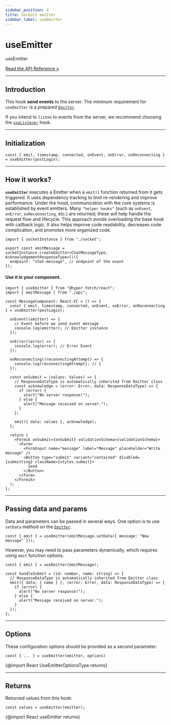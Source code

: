```yaml
---
sidebar_position: 4
title: Sockets emitter
sidebar_label: useEmitter
---
```


# useEmitter

<div class="api-link">
  <div class="api-link-title">useEmitter</div>
  <div class="api-link-sub-title">

[Read the API Reference »](/api/React/Hook/useEmitter.mdx)

  </div>
</div>

---

## Introduction

This hook **send events** to the server. The minimum requirement for `useEmitter` is a prepared
[`Emitter`](/documentation/03-sockets/emitter.mdx).

If you intend to `listen` to events from the server, we recommend choosing the
[`useListener`](/documentation/04-react/03-sockets/use-listener.mdx) hook.

---

## Initialization

```tsx
const { emit, timestamp, connected, onEvent, onError, onReconnecting } = useEmitter(postLogin);
```

---

## How it works?

**`useEmitter`** executes a Emitter when a `emit()` function returned from it gets triggered. It uses dependency
tracking to limit re-rendering and improve performance. Under the hood, communication with the core systems is
established by event emitters. Many `"helper hooks"` (such as `onEvent`, `onError`, `onReconnecting`, etc.) are
returned; these will help handle the request flow and lifecycle. This approach avoids overloading the base hook with
callback logic. It also helps improve code readability, decreases code complication, and promotes more organized code.

```tsx
import { socketInstance } from "./socket";

export const emitMessage = socketInstance.createEmitter<ChatMessageType, AcknowledgementResponseType>()({
  endpoint: "chat-message", // endpoint of the event
});
```

#### Use it in your component.

```tsx
import { useEmitter } from "@hyper-fetch/react";
import { emitMessage } from "./api";

const MessageComponent: React.FC = () => {
  const { emit, timestamp, connected, onEvent, onError, onReconnecting } = useEmitter(postLogin);

  onEvent((emitter) => {
    // Event before we send event message
    console.log(emitter); // Emitter instance
  });

  onError((error) => {
    console.log(error); // Error Event
  });

  onReconnecting((reconnectingAttempt) => {
    console.log(reconnectingAttempt); // 1
  });

  const onSubmit = (values: Values) => {
    // ResponseDataType is automatically inherited from Emitter class
    const acknowledge = (error: Error, data: ResponseDataType) => {
      if (error) {
        alert("No server response!");
      } else {
        alert("Message received on server.");
      }
    };

    emit({ data: values }, acknowledge);
  };

  return (
    <Formik onSubmit={onSubmit} validationSchema={validationSchema}>
      <Form>
        <FormInput name="message" label="Message" placeholder="Write message" />
        <Button type="submit" variant="contained" disabled={submitting} className={styles.submit}>
          Send
        </Button>
      </Form>
    </Formik>
  );
};
```

---

## Passing data and params

Data and parameters can be passed in several ways. One option is to use `setData` method on the
[`Emitter`](/documentation/03-sockets/emitter.mdx).

```tsx
const { emit } = useEmitter(emitMessage.setData({ message: "New message" }));
```

However, you may need to pass parameters dynamically, which requires using `emit` function options.

```tsx
const { emit } = useEmitter(emitMessage);

const handleSubmit = (id: number, name: string) => {
  // ResponseDataType is automatically inherited from Emitter class
  emit({ data: { name } }, (error: Error, data: ResponseDataType) => {
    if (error) {
      alert("No server response!");
    } else {
      alert("Message received on server.");
    }
  });
};
```

---

## Options

These configuration options should be provided as a second parameter:

```tsx
const { ... } = useEmitter(emitter, options)
```

{@import React UseEmitterOptionsType returns}

---

## Returns

Returned values from this hook:

```tsx
const values = useEmitter(emitter);
```

{@import React useEmitter returns}
